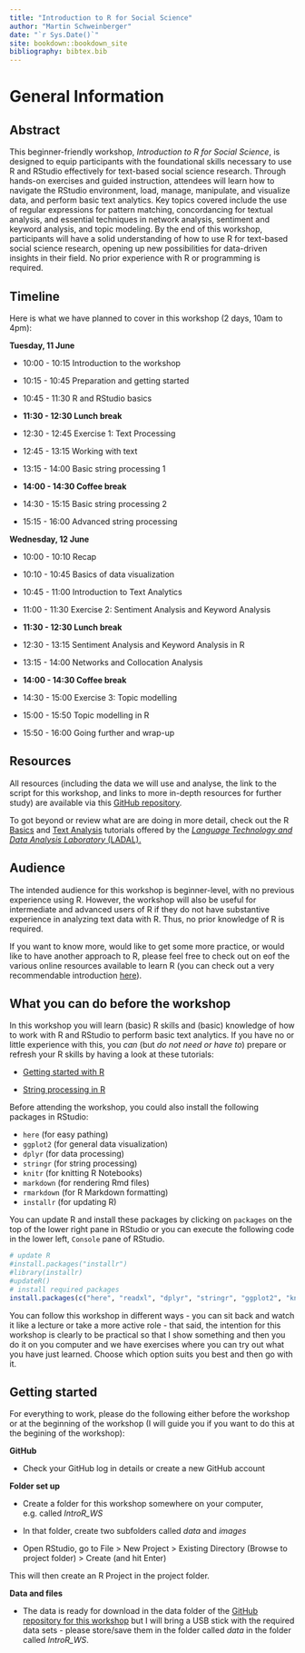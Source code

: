 ```yaml
--- 
title: "Introduction to R for Social Science"
author: "Martin Schweinberger"
date: "`r Sys.Date()`"
site: bookdown::bookdown_site
bibliography: bibtex.bib
---
```


# General Information

## Abstract


This beginner-friendly workshop, *Introduction to R for Social Science*, is designed to equip participants with the foundational skills necessary to use R and RStudio effectively for text-based social science research. Through hands-on exercises and guided instruction, attendees will learn how to navigate the RStudio environment, load, manage, manipulate, and visualize data, and perform basic text analytics. Key topics covered include the use of regular expressions for pattern matching, concordancing for textual analysis, and essential techniques in network analysis, sentiment and keyword analysis, and topic modeling. By the end of this workshop, participants will have a solid understanding of how to use R for text-based social science research, opening up new possibilities for data-driven insights in their field. No prior experience with R or programming is required. 

## Timeline

Here is what we have planned to cover in this workshop (2 days, 10am to 4pm):

**Tuesday, 11 June** 

* 10:00 - 10:15 Introduction to the workshop

* 10:15 - 10:45 Preparation and getting started

* 10:45 - 11:30 R and RStudio basics 

* **11:30 - 12:30 Lunch break**

* 12:30 - 12:45 Exercise 1: Text Processing

* 12:45 - 13:15 Working with text

* 13:15 - 14:00 Basic string processing 1

* **14:00 - 14:30 Coffee break**

* 14:30 - 15:15 Basic string processing 2

* 15:15 - 16:00 Advanced string processing

**Wednesday, 12 June** 

* 10:00 - 10:10 Recap

* 10:10 - 10:45 Basics of data visualization

* 10:45 - 11:00  Introduction to Text Analytics

* 11:00 - 11:30 Exercise 2: Sentiment Analysis and Keyword Analysis

* **11:30 - 12:30 Lunch break**

* 12:30 - 13:15 Sentiment Analysis and Keyword Analysis in R

* 13:15 - 14:00 Networks and Collocation Analysis

* **14:00 - 14:30 Coffee break**

* 14:30 - 15:00 Exercise 3: Topic modelling

* 15:00 - 15:50 Topic modelling in R

* 15:50 - 16:00 Going further and wrap-up

## Resources

All resources (including the data we will use and analyse, the link to the script for this workshop, and  links to more in-depth resources for further study) are available via this [GitHub repository](https://github.com/MartinSchweinberger/IntroR_WS).

To got beyond or review what are are doing in more detail, check out the R [Basics](https://ladal.edu.au/tutorials.html#2_R_Basics) and [Text Analysis](https://ladal.edu.au/tutorials.html#5_Text_Analytics) tutorials offered by the [*Language Technology and Data Analysis Laboratory* (LADAL).](https://ladal.edu.au)

## Audience

The intended audience for this workshop is beginner-level, with no previous experience using R. However, the workshop will also be useful for intermediate and advanced users of R if they do not have substantive experience in analyzing text data with R. Thus, no prior knowledge of R is required.

If you want to know more, would like to get some more practice, or would like to have another approach to R, please feel free to check out on eof the various online resources available to learn R (you can check out a very recommendable introduction [here](https://uvastatlab.github.io/phdplus/intror.html)). 

## What you can do before the workshop

In this workshop you will learn  (basic) R skills and (basic) knowledge of how to work with R and RStudio to perform basic text analytics. If you have no or little experience with this, you *can* (but *do not need or have to*) prepare or refresh your R skills by having a look at these tutorials:

* [Getting started with R](https://ladal.edu.au/intror.html)

* [String processing in R](https://ladal.edu.au/string.html)

Before attending the workshop, you could also install the following packages in RStudio:

* `here` (for easy pathing)
* `ggplot2`  (for general data visualization)
* `dplyr` (for data processing)
* `stringr` (for string processing)
* `knitr` (for knitting R Notebooks)
* `markdown` (for rendering Rmd files)
* `rmarkdown`  (for R Markdown formatting)
* `installr` (for updating R)


You can update R and install these packages by clicking on `packages` on the top of the lower right pane in RStudio or you can execute the following code in the lower left, `Console` pane of RStudio. 

```r
# update R
#install.packages("installr")
#library(installr)
#updateR()
# install required packages
install.packages(c("here", "readxl", "dplyr", "stringr", "ggplot2", "knitr", "markdown", "rmarkdown", "devtools"), dependencies = T)
```


You can follow this workshop in different ways - you can sit back and watch it like a lecture or take a more active role - that said, the intention for this workshop is clearly to be practical so that I show something and then you do it on you computer and we have exercises where you can try out what you have just learned. Choose which option suits you best and then go with it. 


## Getting started

For everything to work, please do the following either before the workshop or at the beginning of the workshop (I will guide you if you want to do this at the begining of the workshop):

**GitHub**

* Check your GitHub log in details or create a new GitHub account

**Folder set up**

* Create a folder for this workshop somewhere on your computer, e.g. called *IntroR_WS*

* In that folder, create two subfolders called *data* and *images*

* Open RStudio, go to File > New Project > Existing Directory (Browse to project folder) > Create (and hit Enter)

This will then create an R Project in the project folder.

**Data and files**

* The data is ready for download in the data folder of the [GitHub repository for this workshop](https://github.com/MartinSchweinberger/IntroR_WS) but I will bring a USB stick with the required  data sets - please store/save them in the folder called *data* in the folder called *IntroR_WS*.


